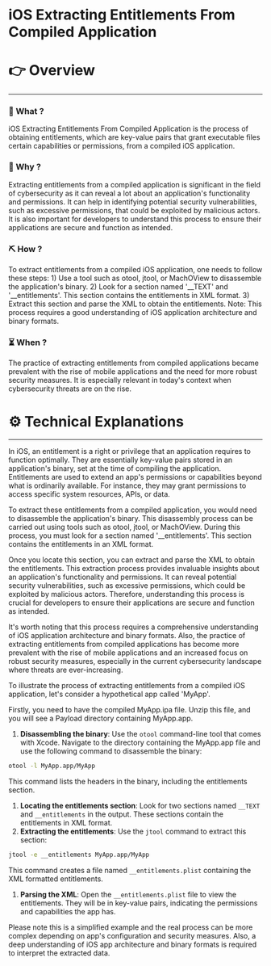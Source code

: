 # iOS Extracting Entitlements From Compiled Application


# 👉 Overview

---

### 👀 What ?

iOS Extracting Entitlements From Compiled Application is the process of obtaining entitlements, which are key-value pairs that grant executable files certain capabilities or permissions, from a compiled iOS application.


### 🧐 Why ?

Extracting entitlements from a compiled application is significant in the field of cybersecurity as it can reveal a lot about an application's functionality and permissions. It can help in identifying potential security vulnerabilities, such as excessive permissions, that could be exploited by malicious actors. It is also important for developers to understand this process to ensure their applications are secure and function as intended.


### ⛏️ How ?

To extract entitlements from a compiled iOS application, one needs to follow these steps: 1) Use a tool such as otool, jtool, or MachOView to disassemble the application's binary. 2) Look for a section named '__TEXT' and '__entitlements'. This section contains the entitlements in XML format. 3) Extract this section and parse the XML to obtain the entitlements. Note: This process requires a good understanding of iOS application architecture and binary formats.


### ⏳ When ?

The practice of extracting entitlements from compiled applications became prevalent with the rise of mobile applications and the need for more robust security measures. It is especially relevant in today's context when cybersecurity threats are on the rise.


# ⚙️ Technical Explanations

---

In iOS, an entitlement is a right or privilege that an application requires to function optimally. They are essentially key-value pairs stored in an application's binary, set at the time of compiling the application. Entitlements are used to extend an app's permissions or capabilities beyond what is ordinarily available. For instance, they may grant permissions to access specific system resources, APIs, or data.

To extract these entitlements from a compiled application, you would need to disassemble the application's binary. This disassembly process can be carried out using tools such as otool, jtool, or MachOView. During this process, you must look for a section named '__entitlements'. This section contains the entitlements in an XML format.

Once you locate this section, you can extract and parse the XML to obtain the entitlements. This extraction process provides invaluable insights about an application's functionality and permissions. It can reveal potential security vulnerabilities, such as excessive permissions, which could be exploited by malicious actors. Therefore, understanding this process is crucial for developers to ensure their applications are secure and function as intended.

It's worth noting that this process requires a comprehensive understanding of iOS application architecture and binary formats. Also, the practice of extracting entitlements from compiled applications has become more prevalent with the rise of mobile applications and an increased focus on robust security measures, especially in the current cybersecurity landscape where threats are ever-increasing.

To illustrate the process of extracting entitlements from a compiled iOS application, let's consider a hypothetical app called 'MyApp'.

Firstly, you need to have the compiled MyApp.ipa file. Unzip this file, and you will see a Payload directory containing MyApp.app.

1. **Disassembling the binary**: Use the `otool` command-line tool that comes with Xcode. Navigate to the directory containing the MyApp.app file and use the following command to disassemble the binary:

```bash
otool -l MyApp.app/MyApp

```

This command lists the headers in the binary, including the entitlements section.

1. **Locating the entitlements section**: Look for two sections named `__TEXT` and `__entitlements` in the output. These sections contain the entitlements in XML format.
2. **Extracting the entitlements**: Use the `jtool` command to extract this section:

```bash
jtool -e __entitlements MyApp.app/MyApp

```

This command creates a file named `__entitlements.plist` containing the XML formatted entitlements.

1. **Parsing the XML**: Open the `__entitlements.plist` file to view the entitlements. They will be in key-value pairs, indicating the permissions and capabilities the app has.

Please note this is a simplified example and the real process can be more complex depending on app's configuration and security measures. Also, a deep understanding of iOS app architecture and binary formats is required to interpret the extracted data.

